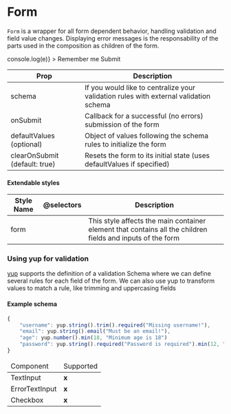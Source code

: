 
<Meta title="Components | Form" />

# Form

`Form` is a wrapper for all form dependent behavior, handling validation and field value changes. Displaying error messages is the responsability of the parts used in the composition as children of the form.

<Preview>
  <Story name="Simple Form">
    <Form
      schema={yup.object().shape({
        username: yup.string().required("Username is required"),
        password: yup.string().required("Password is required").min(12, "Password is too small"),
        remember: yup.boolean()
      })}
      onSubmit={e => console.log(e)}
    >
      <ErrorTextInput label="Username" name="username" type="text" />
      <ErrorTextInput label="Password" name="password" type="password" />
      <Checkbox name="remember">Remember me</Checkbox>
      <BaseButton type="submit">Submit</BaseButton>
    </Form>
  </Story>
</Preview>

<table width="100%">
  <thead>
    <tr>
      <th>Prop</th>
      <th>Description</th>
    </tr>
  </thead>
  <tbody>
    <tr>
      <td>schema</td>
      <td>If you would like to centralize your validation rules with external validation schema</td>
    </tr>
    <tr>
      <td>onSubmit</td>
      <td>Callback for a successful (no errors) submission of the form</td>
    </tr>
    <tr>
      <td>defaultValues (optional)</td>
      <td>Object of values following the schema rules to initialize the form</td>
    </tr>
    <tr>
      <td>clearOnSubmit (default: true)</td>
      <td>Resets the form to its initial state (uses defaultValues if specified)</td>
    </tr>
  </tbody>
</table>

#### Extendable styles

<table width="100%">
  <thead>
    <tr>
      <th>Style Name</th>
      <th>@selectors</th>
      <th>Description</th>
    </tr>
  </thead>
  <tbody>
    <tr>
      <td>form</td>
      <td></td>
      <td>
        This style affects the main container element that contains all the children fields and
        inputs of the form
      </td>
    </tr>
  </tbody>
</table>

### Using yup for validation

[yup](https://github.com/jquense/yup) supports the definition of a validation Schema where we can define several rules for each field of the form.
We can also use yup to transform values to match a rule, like trimming and uppercasing fields

#### Example schema

```javascript
{
    "username": yup.string().trim().required("Missing username!"),
    "email": yup.string().email("Must be an email!"),
    "age": yup.number().min(18, "Minimum age is 18")
    "password": yup.string().required("Password is required").min(12, "Password is too small")
}
```

<table width="100%">
  <thead>
    <tr>
      <td>Component</td>
      <td>Supported</td>
    </tr>
  </thead>
  <tbody>
    <tr>
      <td>TextInput</td>
      <td>
        <strong>x</strong>
      </td>
    </tr>
    <tr>
      <td>ErrorTextInput</td>
      <td>
        <strong>x</strong>
      </td>
    </tr>
    <tr>
      <td>Checkbox</td>
      <td>
        <strong>x</strong>
      </td>
    </tr>
  </tbody>
</table>
